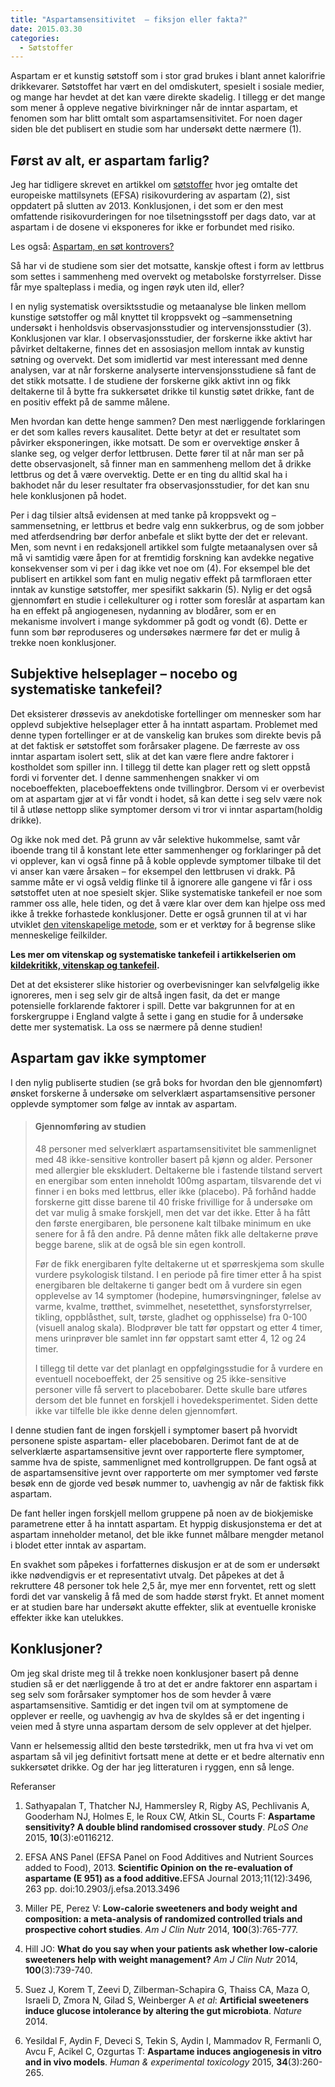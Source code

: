 ```yaml
---
title: "Aspartamsensitivitet  – fiksjon eller fakta?"
date: 2015.03.30
categories: 
  - Søtstoffer
---
```


Aspartam er et kunstig søtstoff som i stor grad brukes i blant annet kalorifrie drikkevarer. Søtstoffet har vært en del omdiskutert, spesielt i sosiale medier, og mange har hevdet at det kan være direkte skadelig. I tillegg er det mange som mener å oppleve negative bivirkninger når de inntar aspartam, et fenomen som har blitt omtalt som aspartamsensitivitet. For noen dager siden ble det publisert en studie som har undersøkt dette nærmere (1).

## Først av alt, er aspartam farlig?

Jeg har tidligere skrevet en artikkel om [søtstoffer](sotstoffer.qmd) hvor jeg omtalte det europeiske mattilsynets (EFSA) risikovurdering av aspartam (2), sist oppdatert på slutten av 2013. Konklusjonen, i det som er den mest omfattende risikovurderingen for noe tilsetningsstoff per dags dato, var at aspartam i de dosene vi eksponeres for ikke er forbundet med risiko.

Les også: [Aspartam, en søt kontrovers?](aspartam-sot-kontrovers.qmd)

Så har vi de studiene som sier det motsatte, kanskje oftest i form av lettbrus som settes i sammenheng med overvekt og metabolske forstyrrelser. Disse får mye spalteplass i media, og ingen røyk uten ild, eller?

I en nylig systematisk oversiktsstudie og metaanalyse ble linken mellom kunstige søtstoffer og mål knyttet til kroppsvekt og –sammensetning undersøkt i henholdsvis observasjonsstudier og intervensjonsstudier (3). Konklusjonen var klar. I observasjonsstudier, der forskerne ikke aktivt har påvirket deltakerne, finnes det en assosiasjon mellom inntak av kunstig søtning og overvekt. Det som imidlertid var mest interessant med denne analysen, var at når forskerne analyserte intervensjonsstudiene så fant de det stikk motsatte. I de studiene der forskerne gikk aktivt inn og fikk deltakerne til å bytte fra sukkersøtet drikke til kunstig søtet drikke, fant de en positiv effekt på de samme målene.

Men hvordan kan dette henge sammen? Den mest nærliggende forklaringen er det som kalles revers kausalitet. Dette betyr at det er resultatet som påvirker eksponeringen, ikke motsatt. De som er overvektige ønsker å slanke seg, og velger derfor lettbrusen. Dette fører til at når man ser på dette observasjonelt, så finner man en sammenheng mellom det å drikke lettbrus og det å være overvektig. Dette er en ting du alltid skal ha i bakhodet når du leser resultater fra observasjonsstudier, for det kan snu hele konklusjonen på hodet.

Per i dag tilsier altså evidensen at med tanke på kroppsvekt og –sammensetning, er lettbrus et bedre valg enn sukkerbrus, og de som jobber med atferdsendring bør derfor anbefale et slikt bytte der det er relevant. Men, som nevnt i en redaksjonell artikkel som fulgte metaanalysen over så må vi samtidig være åpen for at fremtidig forskning kan avdekke negative konsekvenser som vi per i dag ikke vet noe om (4). For eksempel ble det publisert en artikkel som fant en mulig negativ effekt på tarmfloraen etter inntak av kunstige søtstoffer, mer spesifikt sakkarin (5). Nylig er det også gjennomført en studie i cellekulturer og i rotter som foreslår at aspartam kan ha en effekt på angiogenesen, nydanning av blodårer, som er en mekanisme involvert i mange sykdommer på godt og vondt (6). Dette er funn som bør reproduseres og undersøkes nærmere før det er mulig å trekke noen konklusjoner.

## Subjektive helseplager – nocebo og systematiske tankefeil?

Det eksisterer drøssevis av anekdotiske fortellinger om mennesker som har opplevd subjektive helseplager etter å ha inntatt aspartam. Problemet med denne typen fortellinger er at de vanskelig kan brukes som direkte bevis på at det faktisk er søtstoffet som forårsaker plagene. De færreste av oss inntar aspartam isolert sett, slik at det kan være flere andre faktorer i kostholdet som spiller inn. I tillegg til dette kan plager rett og slett oppstå fordi vi forventer det. I denne sammenhengen snakker vi om noceboeffekten, placeboeffektens onde tvillingbror. Dersom vi er overbevist om at aspartam gjør at vi får vondt i hodet, så kan dette i seg selv være nok til å utløse nettopp slike symptomer dersom vi tror vi inntar aspartam(holdig drikke).

Og ikke nok med det. På grunn av vår selektive hukommelse, samt vår iboende trang til å konstant lete etter sammenhenger og forklaringer på det vi opplever, kan vi også finne på å koble opplevde symptomer tilbake til det vi anser kan være årsaken – for eksempel den lettbrusen vi drakk. På samme måte er vi også veldig flinke til å ignorere alle gangene vi får i oss søtstoffet uten at noe spesielt skjer. Slike systematiske tankefeil er noe som rammer oss alle, hele tiden, og det å være klar over dem kan hjelpe oss med ikke å trekke forhastede konklusjoner. Dette er også grunnen til at vi har utviklet [den vitenskapelige metode](kildekritikk/vitenskapelig-metode.qmd), som er et verktøy for å begrense slike menneskelige feilkilder.

**Les mer om vitenskap og systematiske tankefeil i artikkelserien om [kildekritikk, vitenskap og tankefeil](../kildekritikk.qmd).**

Det at det eksisterer slike historier og overbevisninger kan selvfølgelig ikke ignoreres, men i seg selv gir de altså ingen fasit, da det er mange potensielle forklarende faktorer i spill. Dette var bakgrunnen for at en forskergruppe i England valgte å sette i gang en studie for å undersøke dette mer systematisk. La oss se nærmere på denne studien!

## Aspartam gav ikke symptomer

I den nylig publiserte studien (se grå boks for hvordan den ble gjennomført) ønsket forskerne å undersøke om selverklært aspartamsensitive personer opplevde symptomer som følge av inntak av aspartam.

> #### Gjennomføring av studien
>
> 48 personer med selverklært aspartamsensitivitet ble sammenlignet med 48 ikke-sensitive kontroller basert på kjønn og alder. Personer med allergier ble ekskludert. Deltakerne ble i fastende tilstand servert en energibar som enten inneholdt 100mg aspartam, tilsvarende det vi finner i en boks med lettbrus, eller ikke (placebo). På forhånd hadde forskerne gitt disse barene til 40 friske frivillige for å undersøke om det var mulig å smake forskjell, men det var det ikke. Etter å ha fått den første energibaren, ble personene kalt tilbake minimum en uke senere for å få den andre. På denne måten fikk alle deltakerne prøve begge barene, slik at de også ble sin egen kontroll.
>
> Før de fikk energibaren fylte deltakerne ut et spørreskjema som skulle vurdere psykologisk tilstand. I en periode på fire timer etter å ha spist energibaren ble deltakerne ti ganger bedt om å vurdere sin egen opplevelse av 14 symptomer (hodepine, humørsvingninger, følelse av varme, kvalme, trøtthet, svimmelhet, nesetetthet, synsforstyrrelser, tikling, oppblåsthet, sult, tørste, gladhet og opphisselse) fra 0-100 (visuell analog skala). Blodprøver ble tatt før oppstart og etter 4 timer, mens urinprøver ble samlet inn før oppstart samt etter 4, 12 og 24 timer.
>
> I tillegg til dette var det planlagt en oppfølgingsstudie for å vurdere en eventuell noceboeffekt, der 25 sensitive og 25 ikke-sensitive personer ville få servert to placebobarer. Dette skulle bare utføres dersom det ble funnet en forskjell i hovedeksperimentet. Siden dette ikke var tilfelle ble ikke denne delen gjennomført.

I denne studien fant de ingen forskjell i symptomer basert på hvorvidt personene spiste aspartam- eller placebobaren. Derimot fant de at de selverklærte aspartamsensitive jevnt over rapporterte flere symptomer, samme hva de spiste, sammenlignet med kontrollgruppen. De fant også at de aspartamsensitive jevnt over rapporterte om mer symptomer ved første besøk enn de gjorde ved besøk nummer to, uavhengig av når de faktisk fikk aspartam.

De fant heller ingen forskjell mellom gruppene på noen av de biokjemiske parametrene etter å ha inntatt aspartam. Et hyppig diskusjonstema er det at aspartam inneholder metanol, det ble ikke funnet målbare mengder metanol i blodet etter inntak av aspartam.

En svakhet som påpekes i forfatternes diskusjon er at de som er undersøkt ikke nødvendigvis er et representativt utvalg. Det påpekes at det å rekruttere 48 personer tok hele 2,5 år, mye mer enn forventet, rett og slett fordi det var vanskelig å få med de som hadde størst frykt. Et annet moment er at studien bare har undersøkt akutte effekter, slik at eventuelle kroniske effekter ikke kan utelukkes.

## Konklusjoner?

Om jeg skal driste meg til å trekke noen konklusjoner basert på denne studien så er det nærliggende å tro at det er andre faktorer enn aspartam i seg selv som forårsaker symptomer hos de som hevder å være aspartamsensitive. Samtidig er det ingen tvil om at symptomene de opplever er reelle, og uavhengig av hva de skyldes så er det ingenting i veien med å styre unna aspartam dersom de selv opplever at det hjelper.

Vann er helsemessig alltid den beste tørstedrikk, men ut fra hva vi vet om aspartam så vil jeg definitivt fortsatt mene at dette er et bedre alternativ enn sukkersøtet drikke. Og der har jeg litteraturen i ryggen, enn så lenge.

Referanser

1.  Sathyapalan T, Thatcher NJ, Hammersley R, Rigby AS, Pechlivanis A, Gooderham NJ, Holmes E, le Roux CW, Atkin SL, Courts F: **Aspartame sensitivity? A double blind randomised crossover study**. *PLoS One* 2015, **10**(3):e0116212.

2.  EFSA ANS Panel (EFSA Panel on Food Additives and Nutrient Sources added to Food), 2013. **Scientific Opinion on the re-evaluation of aspartame (E 951) as a food additive.**EFSA Journal 2013;11(12):3496, 263 pp. doi:10.2903/j.efsa.2013.3496

3.  Miller PE, Perez V: **Low-calorie sweeteners and body weight and composition: a meta-analysis of randomized controlled trials and prospective cohort studies**. *Am J Clin Nutr* 2014, **100**(3):765-777.

4.  Hill JO: **What do you say when your patients ask whether low-calorie sweeteners help with weight management?** *Am J Clin Nutr* 2014, **100**(3):739-740.

5.  Suez J, Korem T, Zeevi D, Zilberman-Schapira G, Thaiss CA, Maza O, Israeli D, Zmora N, Gilad S, Weinberger A *et al*: **Artificial sweeteners induce glucose intolerance by altering the gut microbiota**. *Nature* 2014.

6.  Yesildal F, Aydin F, Deveci S, Tekin S, Aydin I, Mammadov R, Fermanli O, Avcu F, Acikel C, Ozgurtas T: **Aspartame induces angiogenesis in vitro and in vivo models**. *Human & experimental toxicology* 2015, **34**(3):260-265.
